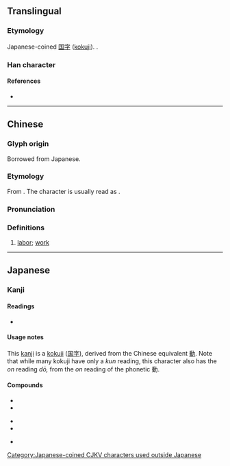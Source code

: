 {{character info/new}}
{{also|動|动|仂}}
==Translingual==

===Etymology===
Japanese-coined [[国字]] ([[kokuji]]). {{Han compound|人|動|alt1=亻}}.

===Han character===
{{Han char|rn=9|rad=人|as=11|sn=13|four=|canj=OHGS|ids=⿰亻動}}

====References====
* {{Han ref|kx=0116.041|dkj=01079|dj=0247.120|hdz=10211.091|uh=50CD|ud=20685}}

[[Category:Japanese-coined CJKV characters used outside Japanese]]

----

==Chinese==
{{rfv|zh}}
{{zh-forms|t2=動|s=动|alt=𫢙-nonstandard simp.}}

===Glyph origin===
Borrowed from Japanese.

===Etymology===
From {{der|zh|ja|働}}. The character is usually read as {{zh-l|動}}.

===Pronunciation===
{{zh-pron
|m=dòng
|c=dung6
|cat=
}}

===Definitions===
{{zh-hanzi}}

# {{lb|zh|uncommon}} {{n-g|Used only in borrowings of Japanese words:}} [[labor]]; [[work]]
#: {{zh-x|勞働[动]{dòng}|labor ({{zh-l|勞動*}})}}

----

==Japanese==

===Kanji===
{{ja-kanji|grade=4|rs=人11}}

====Readings====
* {{ja-readings|kanyoon=[[どう]] (dō)|kun=[[はたらく]] (hataraku), [[はたらき]] (hataraki)}}

====Usage notes====
This [[kanji]] is a [[kokuji]] ([[国字]]), derived from the Chinese equivalent [[動]]. Note that while many kokuji have only a ''kun'' reading, this character also has the ''on'' reading ''dō,'' from the ''on'' reading of the phonetic 動.

====Compounds====
{{top3}}
* {{ja-r|労働|ろうどう}}
* {{ja-r|労働者|ろうどうしゃ}}
{{mid3}}
* {{ja-r|労働組合|ろうどうくみあい}}
* {{ja-r|稼働|かどう}}
{{mid3}}
* {{ja-r|実働|じつどう}}
{{bottom}}